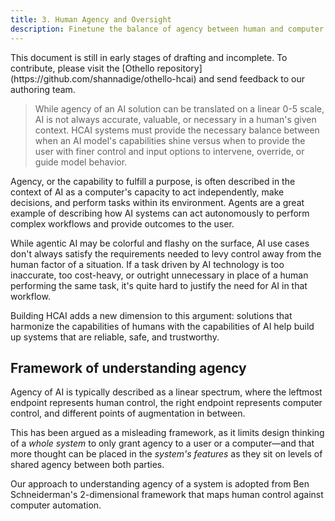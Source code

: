 ```yaml
---
title: 3. Human Agency and Oversight
description: Finetune the balance of agency between human and computer.
---
```


<Callout type='warning'>
  This document is still in early stages of drafting and incomplete. To contribute, please visit the [Othello repository](https://github.com/shannadige/othello-hcai) and send feedback to our authoring team.
</Callout>

>While agency of an AI solution can be translated on a linear 0-5 scale, AI is not always accurate, valuable, or necessary in a human's given context. HCAI systems must provide the necessary balance between when an AI model's capabilities shine versus when to provide the user with finer control and input options to intervene, override, or guide model behavior.

Agency, or the capability to fulfill a purpose, is often described in the context of AI as a computer's capacity to act independently, make decisions, and perform tasks within its environment. Agents are a great example of describing how AI systems can act autonomously to perform complex workflows and provide outcomes to the user.

While agentic AI may be colorful and flashy on the surface, AI use cases don't always satisfy the requirements needed to levy control away from the human factor of a situation. If a task driven by AI technology is too inaccurate, too cost-heavy, or outright unnecessary in place of a human performing the same task, it's quite hard to justify the need for AI in that workflow.

Building HCAI adds a new dimension to this argument: solutions that harmonize the capabilities of humans with the capabilities of AI help build up systems that are reliable, safe, and trustworthy.

## Framework of understanding agency

Agency of AI is typically described as a linear spectrum, where the leftmost endpoint represents human control, the right endpoint represents computer control, and different points of augmentation in between.

This has been argued as a misleading framework, as it limits design thinking of a *whole system* to only grant agency to a user or a computer—and that more thought can be placed in the *system's features* as they sit on levels of shared agency between both parties.

Our approach to understanding agency of a system is adopted from Ben Schneiderman's 2-dimensional framework that maps human control against computer automation. 